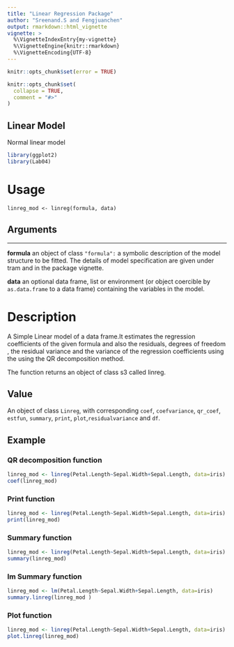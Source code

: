 ---
title: "Linear Regression Package"
author: "Sreenand.S and Fengjuanchen"
output: rmarkdown::html_vignette
vignette: >
  %\VignetteIndexEntry{my-vignette}
  %\VignetteEngine{knitr::rmarkdown}
  %\VignetteEncoding{UTF-8}
---
```{r, echo=FALSE}
knitr::opts_chunk$set(error = TRUE)
```
```{r, include = FALSE}
knitr::opts_chunk$set(
  collapse = TRUE,
  comment = "#>"
)
```
## Linear Model
Normal linear model
```{r setup}
library(ggplot2)
library(Lab04)
```
# Usage
```
linreg_mod <- linreg(formula, data)
```
## Arguments
-----------   ---------------------------------------------------------------------------------
__formula__   an object of class `"formula":` a symbolic description of the model structure to be                  fitted. The details of model specification are given under tram and in the package                 vignette.

__data__      an optional data frame, list or environment (or object coercible by `as.data.frame` to a data frame) containing the variables in the model. 

# Description
A Simple Linear model of a data frame.It estimates the regression coefficients of the given formula and also the residuals, degrees of freedom , the residual variance and the variance of the regression coefficients using the using the QR decomposition method.

The function returns an object of class s3 called linreg.

## Value
An object of class `Linreg`, with corresponding `coef`, `coefvariance`, `qr_coef`, `estfun`, `summary`, `print`, `plot`,`residualvariance` and `df`.

## Example



### QR decomposition function
```{r}
linreg_mod <- linreg(Petal.Length~Sepal.Width+Sepal.Length, data=iris)
coef(linreg_mod)
```

### Print function
```{r}
linreg_mod <- linreg(Petal.Length~Sepal.Width+Sepal.Length, data=iris)
print(linreg_mod)
```

### Summary function
```{r}
linreg_mod <- linreg(Petal.Length~Sepal.Width+Sepal.Length, data=iris)
summary(linreg_mod)
```

### lm Summary function
```{r}
linreg_mod <- lm(Petal.Length~Sepal.Width+Sepal.Length, data=iris)
summary.linreg(linreg_mod )
```

### Plot function
```{r}
linreg_mod <- linreg(Petal.Length~Sepal.Width+Sepal.Length, data=iris)
plot.linreg(linreg_mod)
```



